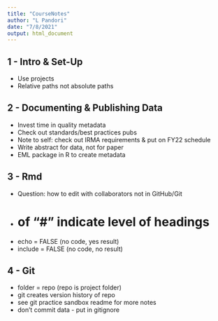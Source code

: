 ```yaml
---
title: "CourseNotes"
author: "L Pandori"
date: "7/8/2021"
output: html_document
---
```


## 1 - Intro & Set-Up

-   Use projects
-   Relative paths not absolute paths

## 2 - Documenting & Publishing Data

-   Invest time in quality metadata
-   Check out standards/best practices pubs
-   Note to self: check out IRMA requirements & put on FY22 schedule
-   Write abstract for data, not for paper
-   EML package in R to create metadata

## 3 - Rmd

-   Question: how to edit with collaborators not in GitHub/Git
-   # of "\#" indicate level of headings
-   echo = FALSE (no code, yes result)
-   include = FALSE (no code, no result)

## 4 - Git

- folder = repo (repo is project folder)
- git creates version history of repo
- see git practice sandbox readme for more notes
- don't commit data - put in gitignore


